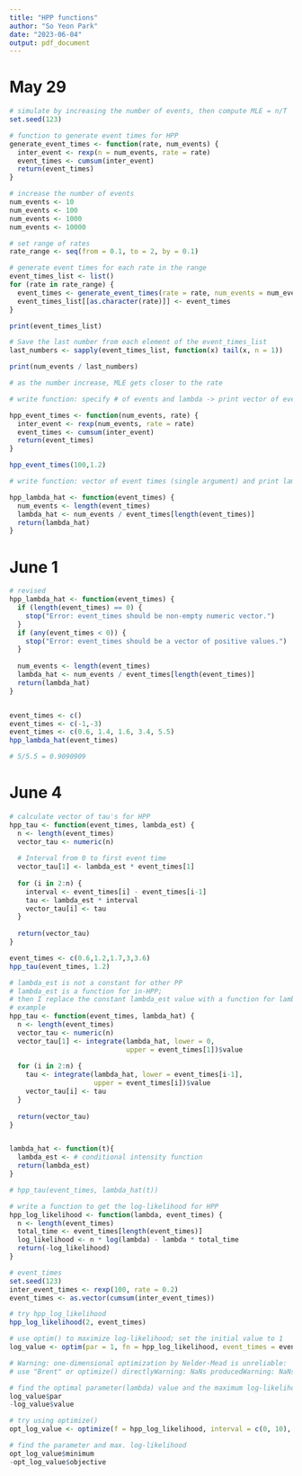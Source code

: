 ```yaml
---
title: "HPP functions"
author: "So Yeon Park"
date: "2023-06-04"
output: pdf_document
---
```

# May 29
```r
# simulate by increasing the number of events, then compute MLE = n/T
set.seed(123)

# function to generate event times for HPP
generate_event_times <- function(rate, num_events) {
  inter_event <- rexp(n = num_events, rate = rate)
  event_times <- cumsum(inter_event)
  return(event_times)
}

# increase the number of events
num_events <- 10
num_events <- 100
num_events <- 1000
num_events <- 10000

# set range of rates
rate_range <- seq(from = 0.1, to = 2, by = 0.1)

# generate event times for each rate in the range
event_times_list <- list()
for (rate in rate_range) {
  event_times <- generate_event_times(rate = rate, num_events = num_events)
  event_times_list[[as.character(rate)]] <- event_times
}

print(event_times_list)

# Save the last number from each element of the event_times_list
last_numbers <- sapply(event_times_list, function(x) tail(x, n = 1))

print(num_events / last_numbers)

# as the number increase, MLE gets closer to the rate
```

```r
# write function: specify # of events and lambda -> print vector of event times from HPP

hpp_event_times <- function(num_events, rate) {
  inter_event <- rexp(num_events, rate = rate)
  event_times <- cumsum(inter_event)
  return(event_times)
}

hpp_event_times(100,1.2)
```

```r
# write function: vector of event times (single argument) and print lambda_hat

hpp_lambda_hat <- function(event_times) {
  num_events <- length(event_times)
  lambda_hat <- num_events / event_times[length(event_times)]
  return(lambda_hat)
}
```

# June 1
```r
# revised
hpp_lambda_hat <- function(event_times) {
  if (length(event_times) == 0) {
    stop("Error: event_times should be non-empty numeric vector.")
  }
  if (any(event_times < 0)) {
    stop("Error: event_times should be a vector of positive values.")
  }
  
  num_events <- length(event_times)
  lambda_hat <- num_events / event_times[length(event_times)]
  return(lambda_hat)
}


event_times <- c()
event_times <- c(-1,-3)
event_times <- c(0.6, 1.4, 1.6, 3.4, 5.5)
hpp_lambda_hat(event_times)

# 5/5.5 = 0.9090909
```

# June 4
```r
# calculate vector of tau's for HPP
hpp_tau <- function(event_times, lambda_est) {
  n <- length(event_times)
  vector_tau <- numeric(n)
  
  # Interval from 0 to first event time
  vector_tau[1] <- lambda_est * event_times[1]  
  
  for (i in 2:n) {
    interval <- event_times[i] - event_times[i-1]
    tau <- lambda_est * interval
    vector_tau[i] <- tau
  }
  
  return(vector_tau)
}

event_times <- c(0.6,1.2,1.7,3,3.6)
hpp_tau(event_times, 1.2)

# lambda_est is not a constant for other PP
# lambda_est is a function for in-HPP; 
# then I replace the constant lambda_est value with a function for lambda_hat/lambda_est, then use the integrate function to get the vector of tau's 
# example
hpp_tau <- function(event_times, lambda_hat) {
  n <- length(event_times)
  vector_tau <- numeric(n)
  vector_tau[1] <- integrate(lambda_hat, lower = 0,
                             upper = event_times[1])$value
  
  for (i in 2:n) {
    tau <- integrate(lambda_hat, lower = event_times[i-1], 
                     upper = event_times[i])$value
    vector_tau[i] <- tau
  }
  
  return(vector_tau)
}


lambda_hat <- function(t){
  lambda_est <- # conditional intensity function
  return(lambda_est)
}

# hpp_tau(event_times, lambda_hat(t))
```

```r
# write a function to get the log-likelihood for HPP
hpp_log_likelihood <- function(lambda, event_times) {
  n <- length(event_times)
  total_time <- event_times[length(event_times)]
  log_likelihood <- n * log(lambda) - lambda * total_time
  return(-log_likelihood)
}

# event_times
set.seed(123)
inter_event_times <- rexp(100, rate = 0.2)
event_times <- as.vector(cumsum(inter_event_times))

# try hpp_log_likelihood
hpp_log_likelihood(2, event_times)

# use optim() to maximize log-likelihood; set the initial value to 1
log_value <- optim(par = 1, fn = hpp_log_likelihood, event_times = event_times)

# Warning: one-dimensional optimization by Nelder-Mead is unreliable:
# use "Brent" or optimize() directlyWarning: NaNs producedWarning: NaNs producedWarning: NaNs produced

# find the optimal parameter(lambda) value and the maximum log-likelihood
log_value$par
-log_value$value

# try using optimize()
opt_log_value <- optimize(f = hpp_log_likelihood, interval = c(0, 10), event_times = event_times)

# find the parameter and max. log-likelihood
opt_log_value$minimum
-opt_log_value$objective
```